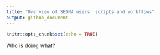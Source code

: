 ```yaml
---
title: "Overview of SEDNA users' scripts and workflows"
output: github_document
---
```


```r
knitr::opts_chunk$set(echo = TRUE)
```




Who is doing what?



